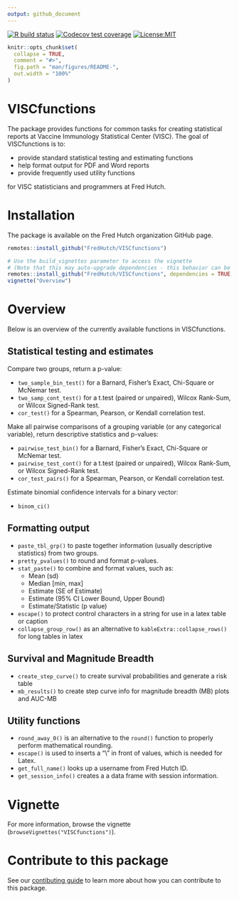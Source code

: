 ```yaml
---
output: github_document
---
```


<!-- badges: start -->
  [![R build status](https://github.com/FredHutch/VISCfunctions/workflows/R-CMD-check/badge.svg)](https://github.com/FredHutch/VISCfunctions/actions)
[![Codecov test coverage](https://codecov.io/gh/FredHutch/VISCfunctions/graph/badge.svg)](https://app.codecov.io/gh/FredHutch/VISCfunctions)
  [![License:MIT](https://img.shields.io/badge/License-MIT-yellow.svg)](https://opensource.org/licenses/MIT)
<!-- badges: end -->

  
```r
knitr::opts_chunk$set(
  collapse = TRUE,
  comment = "#>",
  fig.path = "man/figures/README-",
  out.width = "100%"
)
```

# VISCfunctions

The package provides functions for common tasks for creating statistical reports at Vaccine Immunology Statistical Center (VISC).  The goal of VISCfunctions is to:

* provide standard statistical testing and estimating functions
* help format output for PDF and Word reports
* provide frequently used utility functions

for VISC statisticians and programmers at Fred Hutch.

# Installation

The package is available on the Fred Hutch organization GitHub page.

```r
remotes::install_github("FredHutch/VISCfunctions")

# Use the build_vignettes parameter to access the vignette
# (Note that this may auto-upgrade dependencies - this behavior can be controlled with the `upgrade` argument)
remotes::install_github("FredHutch/VISCfunctions", dependencies = TRUE, build_vignettes = TRUE)
vignette("Overview")
```

# Overview

Below is an overview of the currently available functions in VISCfunctions.

## Statistical testing and estimates

Compare two groups, return a p-value:

* `two_sample_bin_test()` for a Barnard, Fisher's Exact, Chi-Square or McNemar test.
* `two_samp_cont_test()` for a t.test (paired or unpaired), Wilcox Rank-Sum, or Wilcox Signed-Rank test.
* `cor_test()` for a Spearman, Pearson, or Kendall correlation test.

Make all pairwise comparisons of a grouping variable (or any categorical variable), return descriptive statistics and p-values:

* `pairwise_test_bin()` for a Barnard, Fisher's Exact, Chi-Square or McNemar test.
* `pairwise_test_cont()` for a t.test (paired or unpaired), Wilcox Rank-Sum, or Wilcox Signed-Rank test.
* `cor_test_pairs()` for a Spearman, Pearson, or Kendall correlation test.

Estimate binomial confidence intervals for a binary vector:

* `binom_ci()`

## Formatting output

* `paste_tbl_grp()` to paste together information (usually descriptive statistics) from two groups.
* `pretty_pvalues()` to round and format p-values.
* `stat_paste()` to combine and format values, such as:
    + Mean (sd)
    + Median [min, max]
    + Estimate (SE of Estimate)
    + Estimate (95% CI Lower Bound, Upper Bound)
    + Estimate/Statistic (p value)
* `escape()` to protect control characters in a string for use in a latex table or caption
* `collapse_group_row()` as an alternative to `kableExtra::collapse_rows()` for long tables in latex

## Survival and Magnitude Breadth

* `create_step_curve()` to create survival probabilities and generate a risk table
* `mb_results()` to create step curve info for magnitude breadth (MB) plots and AUC-MB

## Utility functions

* `round_away_0()` is an alternative to the `round()` function to properly perform mathematical rounding.
* `escape()` is used to inserts a "\\" in front of values, which is needed for Latex.
* `get_full_name()` looks up a username from Fred Hutch ID.
* `get_session_info()` creates a a data frame with session information.


# Vignette

For more information, browse the vignette (`browseVignettes("VISCfunctions")`).

# Contribute to this package

See our [contibuting guide](CONTRIBUTING.md) to learn more about how you can contribute to this package.
